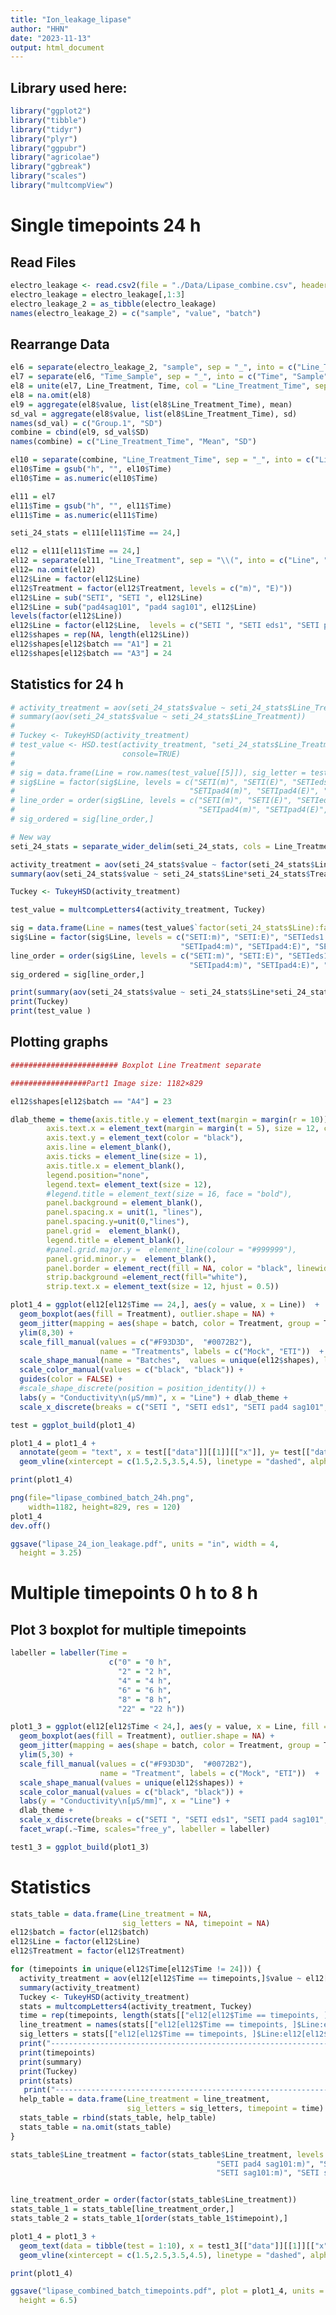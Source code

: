 ```yaml
---
title: "Ion_leakage_lipase"
author: "HHN"
date: "2023-11-13"
output: html_document
---
```


## Library used here:

```r
library("ggplot2")
library("tibble")
library("tidyr")
library("plyr")
library("ggpubr")
library("agricolae")
library("ggbreak")
library("scales")
library("multcompView")
```


# Single timepoints 24 h
## Read Files

```r
electro_leakage <- read.csv2(file = "./Data/Lipase_combine.csv", header = TRUE, dec = ",", sep = ";", fileEncoding="UTF-8-BOM")
electro_leakage = electro_leakage[,1:3]
electro_leakage_2 = as_tibble(electro_leakage)
names(electro_leakage_2) = c("sample", "value", "batch")
```

## Rearrange Data

```r
el6 = separate(electro_leakage_2, "sample", sep = "_", into = c("Line_Treatment", "Time_Sample"), extra = "merge")
el7 = separate(el6, "Time_Sample", sep = "_", into = c("Time", "Sample"), extra = "merge")
el8 = unite(el7, Line_Treatment, Time, col = "Line_Treatment_Time", sep = "_")
el8 = na.omit(el8)
el9 = aggregate(el8$value, list(el8$Line_Treatment_Time), mean)
sd_val = aggregate(el8$value, list(el8$Line_Treatment_Time), sd)
names(sd_val) = c("Group.1", "SD")
combine = cbind(el9, sd_val$SD)
names(combine) = c("Line_Treatment_Time", "Mean", "SD")

el10 = separate(combine, "Line_Treatment_Time", sep = "_", into = c("Line_Treatment", "Time"), extra = "merge")
el10$Time = gsub("h", "", el10$Time)
el10$Time = as.numeric(el10$Time)

el11 = el7
el11$Time = gsub("h", "", el11$Time)
el11$Time = as.numeric(el11$Time)

seti_24_stats = el11[el11$Time == 24,]

el12 = el11[el11$Time == 24,]
el12 = separate(el11, "Line_Treatment", sep = "\\(", into = c("Line", "Treatment"), extra = "merge")
el12= na.omit(el12)
el12$Line = factor(el12$Line)
el12$Treatment = factor(el12$Treatment, levels = c("m)", "E)"))
el12$Line = sub("SETI", "SETI ", el12$Line)
el12$Line = sub("pad4sag101", "pad4 sag101", el12$Line)
levels(factor(el12$Line))
el12$Line = factor(el12$Line,  levels = c("SETI ", "SETI eds1", "SETI pad4 sag101", "SETI pad4", "SETI sag101"))
el12$shapes = rep(NA, length(el12$Line))
el12$shapes[el12$batch == "A1"] = 21
el12$shapes[el12$batch == "A3"] = 24
```

## Statistics for 24 h

```r
# activity_treatment = aov(seti_24_stats$value ~ seti_24_stats$Line_Treatment)
# summary(aov(seti_24_stats$value ~ seti_24_stats$Line_Treatment))
# 
# Tuckey <- TukeyHSD(activity_treatment)
# test_value <- HSD.test(activity_treatment, "seti_24_stats$Line_Treatment", group = TRUE,
#                        console=TRUE)
# 
# sig = data.frame(Line = row.names(test_value[[5]]), sig_letter = test_value[[5]][[2]])
# sig$Line = factor(sig$Line, levels = c("SETI(m)", "SETI(E)", "SETIeds1(m)", "SETIeds1(E)", "SETIpad4sag101(m)", "SETIpad4sag101(E)", 
#                                       "SETIpad4(m)", "SETIpad4(E)", "SETIsag101(m)", "SETIsag101(E)"))
# line_order = order(sig$Line, levels = c("SETI(m)", "SETI(E)", "SETIeds1(m)", "SETIeds1(E)", "SETIpad4sag101(m)", "SETIpad4sag101(E)", 
#                                         "SETIpad4(m)", "SETIpad4(E)", "SETIsag101(m)", "SETIsag101(E)"))
# sig_ordered = sig[line_order,]

# New way
seti_24_stats = separate_wider_delim(seti_24_stats, cols = Line_Treatment, delim = "(", names = c("Line", "Treatment"))

activity_treatment = aov(seti_24_stats$value ~ factor(seti_24_stats$Line)*factor(seti_24_stats$Treatment) + factor(seti_24_stats$batch))
summary(aov(seti_24_stats$value ~ seti_24_stats$Line*seti_24_stats$Treatment + seti_24_stats$batch))

Tuckey <- TukeyHSD(activity_treatment)

test_value = multcompLetters4(activity_treatment, Tuckey)

sig = data.frame(Line = names(test_value$`factor(seti_24_stats$Line):factor(seti_24_stats$Treatment)`[[1]]), sig_letter = test_value$`factor(seti_24_stats$Line):factor(seti_24_stats$Treatment)`[[1]] )
sig$Line = factor(sig$Line, levels = c("SETI:m)", "SETI:E)", "SETIeds1:m)", "SETIeds1:E)", "SETIpad4sag101:m)", "SETIpad4sag101:E)", 
                                      "SETIpad4:m)", "SETIpad4:E)", "SETIsag101:m)", "SETIsag101:E)"))
line_order = order(sig$Line, levels = c("SETI:m)", "SETI:E)", "SETIeds1:m)", "SETIeds1:E)", "SETIpad4sag101:m)", "SETIpad4sag101:E)", 
                                        "SETIpad4:m)", "SETIpad4:E)", "SETIsag101:m)", "SETIsag101:E)"))
sig_ordered = sig[line_order,]

print(summary(aov(seti_24_stats$value ~ seti_24_stats$Line*seti_24_stats$Treatment + seti_24_stats$batch)))
print(Tuckey)
print(test_value )

```

## Plotting graphs

```r
######################## Boxplot Line Treatment separate

#################Part1 Image size: 1182×829

el12$shapes[el12$batch == "A4"] = 23

dlab_theme = theme(axis.title.y = element_text(margin = margin(r = 10)), text = element_text(size=12), axis.text = element_text(size=12),
        axis.text.x = element_text(margin = margin(t = 5), size = 12, colour = "black", angle = 20, hjust=1),
        axis.text.y = element_text(color = "black"),
        axis.line = element_blank(),
        axis.ticks = element_line(size = 1),
        axis.title.x = element_blank(),
        legend.position="none", 
        legend.text= element_text(size = 12),
        #legend.title = element_text(size = 16, face = "bold"),
        panel.background = element_blank(),
        panel.spacing.x = unit(1, "lines"),
        panel.spacing.y=unit(0,"lines"),
        panel.grid =  element_blank(),
        legend.title = element_blank(),
        #panel.grid.major.y =  element_line(colour = "#999999"),
        panel.grid.minor.y =  element_blank(),
        panel.border = element_rect(fill = NA, color = "black", linewidth = 1),
        strip.background =element_rect(fill="white"),
        strip.text.x = element_text(size = 12, hjust = 0.5))

plot1_4 = ggplot(el12[el12$Time == 24,], aes(y = value, x = Line))  +
  geom_boxplot(aes(fill = Treatment), outlier.shape = NA) +
  geom_jitter(mapping = aes(shape = batch, color = Treatment, group = Treatment), fill = "grey", size=1.5, position = position_jitterdodge(jitter.width = 0.3, dodge.width = 0.75)) +
  ylim(8,30) +
  scale_fill_manual(values = c("#F93D3D",  "#0072B2"),
                    name = "Treatments", labels = c("Mock", "ETI"))  +
  scale_shape_manual(name = "Batches",  values = unique(el12$shapes), labels = c("B1", "B2", "B3")) +
  scale_color_manual(values = c("black", "black")) +
  guides(color = FALSE) +
  #scale_shape_discrete(position = position_identity()) +
  labs(y = "Conductivity\n(µS/mm)", x = "Line") + dlab_theme +
  scale_x_discrete(breaks = c("SETI ", "SETI eds1", "SETI pad4 sag101", "SETI pad4", "SETI sag101"), labels=c(expression("SETI wt"), expression("SETI" ~ italic("eds1")), expression("SETI" ~ italic("pad4 sag101")), expression("SETI" ~ italic("pad4")), expression("SETI" ~ italic("sag101"))))

test = ggplot_build(plot1_4)

plot1_4 = plot1_4 +
  annotate(geom = "text", x = test[["data"]][[1]][["x"]], y= test[["data"]][[1]][["ymax"]] + 0.9, label = sig_ordered$sig_letter, size = 3, color = "black") +
  geom_vline(xintercept = c(1.5,2.5,3.5,4.5), linetype = "dashed", alpha = 0.25)

print(plot1_4)
```


```r
png(file="lipase_combined_batch_24h.png",
    width=1182, height=829, res = 120)
plot1_4
dev.off()

ggsave("lipase_24_ion_leakage.pdf", units = "in", width = 4,
  height = 3.25)

```

# Multiple timepoints 0 h to 8 h
## Plot 3 boxplot for multiple timepoints

```r

labeller = labeller(Time = 
                      c("0" = "0 h",
                        "2" = "2 h",
                        "4" = "4 h",
                        "6" = "6 h",
                        "8" = "8 h",
                        "22" = "22 h"))

plot1_3 = ggplot(el12[el12$Time < 24,], aes(y = value, x = Line, fill = Treatment)) +
  geom_boxplot(aes(fill = Treatment), outlier.shape = NA) +
  geom_jitter(mapping = aes(shape = batch, color = Treatment, group = Treatment), fill = "grey", size=1, position = position_jitterdodge(jitter.width = 0.3, dodge.width = 0.75 )) +
  ylim(5,30) +
  scale_fill_manual(values = c("#F93D3D",  "#0072B2"),
                    name = "Treatment", labels = c("Mock", "ETI"))  +
  scale_shape_manual(values = unique(el12$shapes)) +
  scale_color_manual(values = c("black", "black")) +
  labs(y = "Conductivity\n[µS/mm]", x = "Line") +
  dlab_theme +
  scale_x_discrete(breaks = c("SETI ", "SETI eds1", "SETI pad4 sag101", "SETI pad4", "SETI sag101"), labels=c(expression("SETI wt"), expression("SETI" ~ italic("eds1")), expression("SETI" ~ italic("pad4 sag101")), expression("SETI" ~ italic("pad4")), expression("SETI" ~ italic("sag101")))) + 
  facet_wrap(.~Time, scales="free_y", labeller = labeller)

test1_3 = ggplot_build(plot1_3)
```

# Statistics

```r

stats_table = data.frame(Line_treatment = NA,
                         sig_letters = NA, timepoint = NA)
el12$batch = factor(el12$batch)
el12$Line = factor(el12$Line)
el12$Treatment = factor(el12$Treatment)

for (timepoints in unique(el12$Time[el12$Time != 24])) {
  activity_treatment = aov(el12[el12$Time == timepoints,]$value ~ el12[el12$Time == timepoints,]$Line*el12[el12$Time == timepoints,]$Treatment + el12[el12$Time == timepoints,]$batch)
  summary(activity_treatment)
  Tuckey <- TukeyHSD(activity_treatment)
  stats = multcompLetters4(activity_treatment, Tuckey)
  time = rep(timepoints, length(stats[["el12[el12$Time == timepoints, ]$Line:el12[el12$Time == timepoints, ]$Treatment"]][[1]]))
  line_treatment = names(stats[["el12[el12$Time == timepoints, ]$Line:el12[el12$Time == timepoints, ]$Treatment"]][[1]])
  sig_letters = stats[["el12[el12$Time == timepoints, ]$Line:el12[el12$Time == timepoints, ]$Treatment"]][[1]]
  print("--------------------------------------------------------------------------------------")
  print(timepoints)
  print(summary)
  print(Tuckey)
  print(stats)
   print("--------------------------------------------------------------------------------------")
  help_table = data.frame(Line_treatment = line_treatment,
                          sig_letters = sig_letters, timepoint = time)
  stats_table = rbind(stats_table, help_table)
  stats_table = na.omit(stats_table)
}

stats_table$Line_treatment = factor(stats_table$Line_treatment, levels = c("SETI :m)", "SETI :E)", "SETI eds1:m)", "SETI eds1:E)",
                                              "SETI pad4 sag101:m)", "SETI pad4 sag101:E)", "SETI pad4:m)", "SETI pad4:E)",
                                              "SETI sag101:m)", "SETI sag101:E)"))


line_treatment_order = order(factor(stats_table$Line_treatment))
stats_table_1 = stats_table[line_treatment_order,]
stats_table_2 = stats_table_1[order(stats_table_1$timepoint),]

```

```r

plot1_4 = plot1_3 +
  geom_text(data = tibble(test = 1:10), x = test1_3[["data"]][[1]][["x"]], y = test1_3[["data"]][[1]][["ymax"]] + 1.75, label = stats_table_2$sig_letters, size = 3, color = "black", inherit.aes = FALSE) +
  geom_vline(xintercept = c(1.5,2.5,3.5,4.5), linetype = "dashed", alpha = 0.25)

print(plot1_4)
```

```r

ggsave("lipase_combined_batch_timepoints.pdf", plot = plot1_4, units = "in", width = 8,
  height = 6.5)

```